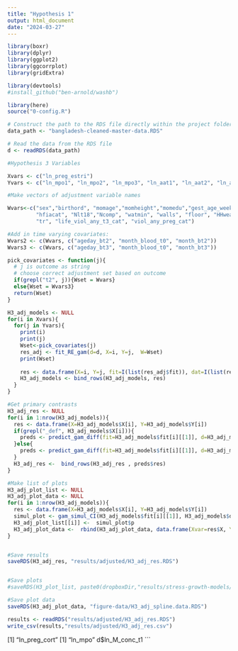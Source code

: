 ```yaml
---
title: "Hypothesis 1"
output: html_document
date: "2024-03-27"
---
```



```r

library(boxr)
library(dplyr)
library(ggplot2)
library(ggcorrplot)
library(gridExtra)

library(devtools)
#install_github("ben-arnold/washb")

library(here)
source("0-config.R")

```

```r

# Construct the path to the RDS file directly within the project folder
data_path <- "bangladesh-cleaned-master-data.RDS"

# Read the data from the RDS file
d <- readRDS(data_path)

```


```r
#Hypothesis 3 Variables

Xvars <- c("ln_preg_estri")
Yvars <- c("ln_mpo1", "ln_mpo2", "ln_mpo3", "ln_aat1", "ln_aat2", "ln_aat3", "ln_neo1", "ln_neo2", "ln_neo3", "ln_reg2", "ln_L_conc_t1", "ln_L_conc_t2", "ln_L_conc_t3", "ln_M_conc_t1", "ln_M_conc_t2", "ln_M_conc_t3")
```
```r
#Make vectors of adjustment variable names

Wvars<-c("sex","birthord", "momage","momheight","momedu","gest_age_weeks",
         "hfiacat", "Nlt18","Ncomp", "watmin", "walls", "floor", "HHwealth_scaled",
         "tr", "life_viol_any_t3_cat", "viol_any_preg_cat")

#Add in time varying covariates:
Wvars2 <- c(Wvars, c("ageday_bt2", "month_blood_t0", "month_bt2"))
Wvars3 <- c(Wvars, c("ageday_bt3", "month_blood_t0", "month_bt3"))

pick_covariates <- function(j){
  # j is outcome as string
  # choose correct adjustment set based on outcome
  if(grepl("t2", j)){Wset = Wvars}
  else{Wset = Wvars3}
  return(Wset)
}
```



```r
H3_adj_models <- NULL
for(i in Xvars){
  for(j in Yvars){
    print(i)
    print(j)
    Wset<-pick_covariates(j)
    res_adj <- fit_RE_gam(d=d, X=i, Y=j,  W=Wset)
    print(Wset)
    
    res <- data.frame(X=i, Y=j, fit=I(list(res_adj$fit)), dat=I(list(res_adj$dat)))
    H3_adj_models <- bind_rows(H3_adj_models, res)
  }
}
```
```r
#Get primary contrasts
H3_adj_res <- NULL
for(i in 1:nrow(H3_adj_models)){
  res <- data.frame(X=H3_adj_models$X[i], Y=H3_adj_models$Y[i])
  if(grepl("_def", H3_adj_models$X[i])){
    preds <- predict_gam_diff(fit=H3_adj_models$fit[i][[1]], d=H3_adj_models$dat[i][[1]], quantile_diff=c(0.25,0.75), Xvar=res$X, Yvar=res$Y, binary=T)
  }else{
    preds <- predict_gam_diff(fit=H3_adj_models$fit[i][[1]], d=H3_adj_models$dat[i][[1]], quantile_diff=c(0.25,0.75), Xvar=res$X, Yvar=res$Y)
  }
  H3_adj_res <-  bind_rows(H3_adj_res , preds$res)
}


```

```r
#Make list of plots
H3_adj_plot_list <- NULL
H3_adj_plot_data <- NULL
for(i in 1:nrow(H3_adj_models)){
  res <- data.frame(X=H3_adj_models$X[i], Y=H3_adj_models$Y[i])
  simul_plot <- gam_simul_CI(H3_adj_models$fit[i][[1]], H3_adj_models$dat[i][[1]], xlab=res$X, ylab=res$Y, title="")
  H3_adj_plot_list[[i]] <-  simul_plot$p
  H3_adj_plot_data <-  rbind(H3_adj_plot_data, data.frame(Xvar=res$X, Yvar=res$Y, adj=0, simul_plot$pred %>% subset(., select = c(Y,X,id,fit,se.fit,uprP, lwrP,uprS,lwrS))))
}


#Save results
saveRDS(H3_adj_res, "results/adjusted/H3_adj_res.RDS")


#Save plots
#saveRDS(H3_plot_list, paste0(dropboxDir,"results/stress-growth-models/figure-objects/H3_adj_splines.RDS"))

#Save plot data
saveRDS(H3_adj_plot_data, "figure-data/H3_adj_spline.data.RDS")
```
```r
results <- readRDS("results/adjusted/H3_adj_res.RDS")
write_csv(results,"results/adjusted/H3_adj_res.csv")
```


[1] "ln_preg_cort"
[1] "ln_mpo"
d$ln_M_conc_t1
```

